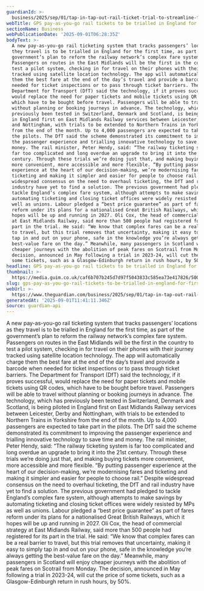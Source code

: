 ```yaml
---
guardianId: >-
  business/2025/sep/01/tap-in-tap-out-rail-ticket-trial-to-streamline-fares-using-gps-tracking
webTitle: GPS pay-as-you-go rail tickets to be trialled in England for first time
sectionName: Business
webPublicationDate: '2025-09-01T06:28:35Z'
bodyText: >-
  A new pay-as-you-go rail ticketing system that tracks passengers’ locations as
  they travel is to be trialled in England for the first time, as part of the
  government’s plan to reform the railway network’s complex fare system.
  Passengers on routes in the East Midlands will be the first in the country to
  test a pilot system, checking in for travel on their phones with their journey
  tracked using satellite location technology. The app will automatically charge
  them the best fare at the end of the day’s travel and provide a barcode when
  needed for ticket inspections or to pass through ticket barriers. The
  Department for Transport (DfT) said the technology, if it proves successful,
  would replace the need for paper tickets and mobile tickets using QR codes,
  which have to be bought before travel. Passengers will be able to travel
  without planning or booking journeys in advance. The technology, which has
  previously been tested in Switzerland, Denmark and Scotland, is being piloted
  in England first on East Midlands Railway services between Leicester, Derby
  and Nottingham, with trials to be extended to Northern Trains in Yorkshire
  from the end of the month. Up to 4,000 passengers are expected to take part in
  the pilots. The DfT said the scheme demonstrated its commitment to improving
  the passenger experience and trialling innovative technology to save time and
  money. The rail minister, Peter Hendy, said: “The railway ticketing system is
  far too complicated and long overdue an upgrade to bring it into the 21st
  century. Through these trials we’re doing just that, and making buying tickets
  more convenient, more accessible and more flexible. “By putting passenger
  experience at the heart of our decision-making, we’re modernising fares and
  ticketing and making it simpler and easier for people to choose rail.” Despite
  widespread consensus on the need to overhaul ticketing, the DfT and rail
  industry have yet to find a solution. The previous government had pledged to
  tackle England’s complex fare system, although attempts to make savings by
  automating ticketing and closing ticket offices were widely resisted by MPs as
  well as unions. Labour pledged a “best price guarantee” as part of fares
  reform under its plans for a nationalised Great British Railways, which it
  hopes will be up and running in 2027. Oli Cox, the head of commercial strategy
  at East Midlands Railway, said more than 500 people had registered for its
  part in the trial. He said: “We know that complex fares can be a real barrier
  to travel, but this trial removes that uncertainty, making it easy to simply
  tap in and out on your phone, safe in the knowledge you’re always getting the
  best-value fare on the day.” Meanwhile, many passengers in Scotland will enjoy
  cheaper journeys with the abolition of peak fares on Scotrail from Monday. The
  decision, announced in May following a trial in 2023-24, will cut the price of
  some tickets, such as a Glasgow-Edinburgh return in rush hours, by 50%.
headline: GPS pay-as-you-go rail tickets to be trialled in England for first time
thumbnail: >-
  https://media.guim.co.uk/caf6b707b245d7d97f5043833c585ea73e417826/500_0_6030_4824/500.jpg
slug: gps-pay-as-you-go-rail-tickets-to-be-trialled-in-england-for-first-time
webUrl: >-
  https://www.theguardian.com/business/2025/sep/01/tap-in-tap-out-rail-ticket-trial-to-streamline-fares-using-gps-tracking
generatedAt: '2025-09-01T11:41:11.346Z'
source: guardian-api
---
```

A new pay-as-you-go rail ticketing system that tracks passengers’ locations as they travel is to be trialled in England for the first time, as part of the government’s plan to reform the railway network’s complex fare system. Passengers on routes in the East Midlands will be the first in the country to test a pilot system, checking in for travel on their phones with their journey tracked using satellite location technology. The app will automatically charge them the best fare at the end of the day’s travel and provide a barcode when needed for ticket inspections or to pass through ticket barriers. The Department for Transport (DfT) said the technology, if it proves successful, would replace the need for paper tickets and mobile tickets using QR codes, which have to be bought before travel. Passengers will be able to travel without planning or booking journeys in advance. The technology, which has previously been tested in Switzerland, Denmark and Scotland, is being piloted in England first on East Midlands Railway services between Leicester, Derby and Nottingham, with trials to be extended to Northern Trains in Yorkshire from the end of the month. Up to 4,000 passengers are expected to take part in the pilots. The DfT said the scheme demonstrated its commitment to improving the passenger experience and trialling innovative technology to save time and money. The rail minister, Peter Hendy, said: “The railway ticketing system is far too complicated and long overdue an upgrade to bring it into the 21st century. Through these trials we’re doing just that, and making buying tickets more convenient, more accessible and more flexible. “By putting passenger experience at the heart of our decision-making, we’re modernising fares and ticketing and making it simpler and easier for people to choose rail.” Despite widespread consensus on the need to overhaul ticketing, the DfT and rail industry have yet to find a solution. The previous government had pledged to tackle England’s complex fare system, although attempts to make savings by automating ticketing and closing ticket offices were widely resisted by MPs as well as unions. Labour pledged a “best price guarantee” as part of fares reform under its plans for a nationalised Great British Railways, which it hopes will be up and running in 2027. Oli Cox, the head of commercial strategy at East Midlands Railway, said more than 500 people had registered for its part in the trial. He said: “We know that complex fares can be a real barrier to travel, but this trial removes that uncertainty, making it easy to simply tap in and out on your phone, safe in the knowledge you’re always getting the best-value fare on the day.” Meanwhile, many passengers in Scotland will enjoy cheaper journeys with the abolition of peak fares on Scotrail from Monday. The decision, announced in May following a trial in 2023-24, will cut the price of some tickets, such as a Glasgow-Edinburgh return in rush hours, by 50%.
